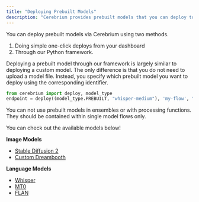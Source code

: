 ```yaml
---
title: "Deploying Prebuilt Models"
description: "Cerebrium provides prebuilt models that you can deploy to an API."
---
```


You can deploy prebuilt models via Cerebrium using two methods.
<ol>
<li>Doing simple one-click deploys from your dashboard</li>
<li> Through our Python framework. </li>
</ol>
Deploying a prebuilt model through our framework is largely similar to deploying a custom model. The only difference is that you do not need to upload a model file.
Instead, you specify which prebuilt model you want to deploy using the corresponding identifier.

```python Deploy a prebuilt Whisper Model
from cerebrium import deploy, model_type
endpoint = deploy((model_type.PREBUILT, "whisper-medium"), 'my-flow', "<API_KEY>")
```

<Note>
  You can not use prebuilt models in ensembles or with processing
  functions. They should be contained within single model flows only.
</Note>

You can check out the available models below!

**Image Models**

- [Stable Diffusion 2](/cerebrium/prebuilt-models/image-models/stable-diffusion-2)
- [Custom Dreambooth](/cerebrium/prebuilt-models/image-models/custom-dreambooth)

**Language Models**

- [Whisper](/cerebrium/prebuilt-models/language-models/whisper)
- [MT0](/cerebrium/prebuilt-models/language-models/mt0)
- [FLAN](/cerebrium/prebuilt-models/language-models/flanT5)
